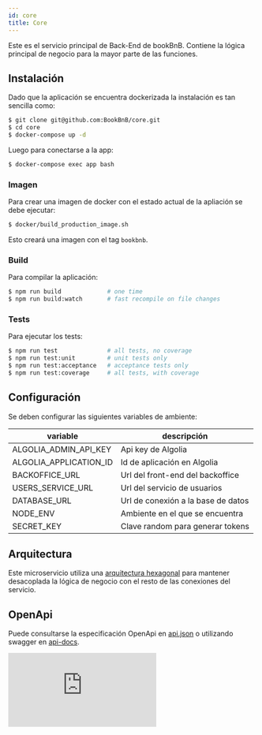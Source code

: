 ```yaml
---
id: core
title: Core
---
```


Este es el servicio principal de Back-End de bookBnB. Contiene la lógica principal de negocio para la mayor parte de las funciones. 


## Instalación

Dado que la aplicación se encuentra dockerizada la instalación es tan sencilla como:

```bash
$ git clone git@github.com:BookBnB/core.git
$ cd core
$ docker-compose up -d
```

Luego para conectarse a la app:

```bash
$ docker-compose exec app bash
```

### Imagen

Para crear una imagen de docker con el estado actual de la apliación se debe ejecutar:

```bash
$ docker/build_production_image.sh
```

Esto creará una imagen con el tag `bookbnb`.


### Build

Para compilar la aplicación:

```bash
$ npm run build             # one time
$ npm run build:watch       # fast recompile on file changes
```

### Tests

Para ejecutar los tests:

```bash
$ npm run test			    # all tests, no coverage
$ npm run test:unit		    # unit tests only
$ npm run test:acceptance   # acceptance tests only
$ npm run test:coverage	    # all tests, with coverage
```


## Configuración

Se deben configurar las siguientes variables de ambiente:

| variable                  | descripción                           |
|----------                 |-------------                          |
| ALGOLIA_ADMIN_API_KEY     | Api key de Algolia                    |
| ALGOLIA_APPLICATION_ID    | Id de aplicación en Algolia           |
| BACKOFFICE_URL            | Url del front-end del backoffice      |
| USERS_SERVICE_URL         | Url del servicio de usuarios          |
| DATABASE_URL              | Url de conexión a la base de datos    |
| NODE_ENV                  | Ambiente en el que se encuentra       |
| SECRET_KEY                | Clave random para generar tokens      |

## Arquitectura

Este microservicio utiliza una [arquitectura hexagonal](https://alistair.cockburn.us/hexagonal-architecture/) para mantener desacoplada la lógica de negocio con el resto de las conexiones del servicio.


## OpenApi

Puede consultarse la especificación OpenApi en [api.json](https://bookbnb-master.herokuapp.com/v1/api.json) o utilizando swagger en [api-docs](https://bookbnb-master.herokuapp.com/v1/api-docs).

<iframe src="https://bookbnb-master.herokuapp.com/v1/api-docs" frameBorder="0" allowFullScreen
        style={{width: '100%', height: '500px'}}/>

